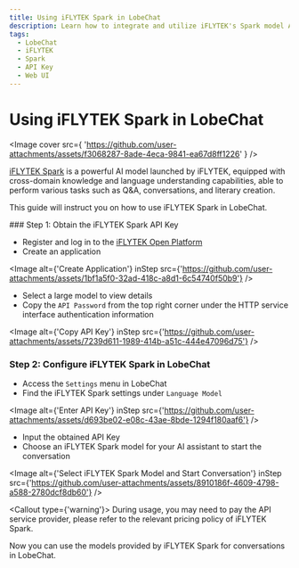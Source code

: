 ```yaml
---
title: Using iFLYTEK Spark in LobeChat
description: Learn how to integrate and utilize iFLYTEK's Spark model APIs in LobeChat.
tags:
  - LobeChat
  - iFLYTEK
  - Spark
  - API Key
  - Web UI
---
```


# Using iFLYTEK Spark in LobeChat

<Image
  cover
  src={
'https://github.com/user-attachments/assets/f3068287-8ade-4eca-9841-ea67d8ff1226'
}
/>

[iFLYTEK Spark](https://xinghuo.xfyun.cn/) is a powerful AI model launched by iFLYTEK, equipped with cross-domain knowledge and language understanding capabilities, able to perform various tasks such as Q\&A, conversations, and literary creation.

This guide will instruct you on how to use iFLYTEK Spark in LobeChat.

<Steps>
  ### Step 1: Obtain the iFLYTEK Spark API Key

  - Register and log in to the [iFLYTEK Open Platform](https://console.xfyun.cn/)
  - Create an application

  <Image alt={'Create Application'} inStep src={'https://github.com/user-attachments/assets/1bf1a5f0-32ad-418c-a8d1-6c54740f50b9'} />

  - Select a large model to view details
  - Copy the `API Password` from the top right corner under the HTTP service interface authentication information

  <Image alt={'Copy API Key'} inStep src={'https://github.com/user-attachments/assets/7239d611-1989-414b-a51c-444e47096d75'} />

  ### Step 2: Configure iFLYTEK Spark in LobeChat

  - Access the `Settings` menu in LobeChat
  - Find the iFLYTEK Spark settings under `Language Model`

  <Image alt={'Enter API Key'} inStep src={'https://github.com/user-attachments/assets/d693be02-e08c-43ae-8bde-1294f180aaf6'} />

  - Input the obtained API Key
  - Choose an iFLYTEK Spark model for your AI assistant to start the conversation

  <Image alt={'Select iFLYTEK Spark Model and Start Conversation'} inStep src={'https://github.com/user-attachments/assets/8910186f-4609-4798-a588-2780dcf8db60'} />

  <Callout type={'warning'}>
    During usage, you may need to pay the API service provider, please refer to the relevant pricing policy of iFLYTEK Spark.
  </Callout>
</Steps>

Now you can use the models provided by iFLYTEK Spark for conversations in LobeChat.
